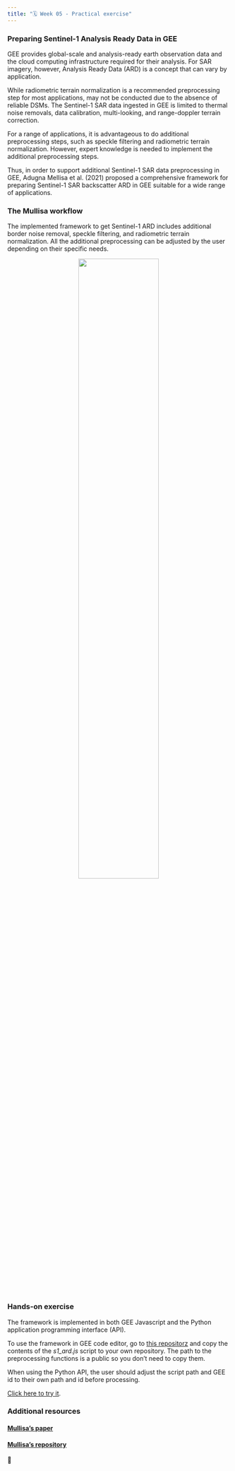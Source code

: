 ```yaml
---
title: "🗓️ Week 05 - Practical exercise"
---
```


### Preparing Sentinel-1 Analysis Ready Data in GEE

GEE provides global-scale and analysis-ready earth observation data and the cloud computing infrastructure required for their analysis. 
For SAR imagery, however, Analysis Ready Data (ARD) is a concept that can vary by application. 

While radiometric terrain normalization is a recommended preprocessing step for most applications, may not be conducted due to the absence of reliable DSMs. The Sentinel-1 SAR data ingested in GEE is limited to thermal noise removals, data calibration, multi-looking, and range-doppler terrain correction.

For a range of applications, it is advantageous to do additional preprocessing steps, such as speckle filtering and radiometric terrain normalization. However, expert knowledge is needed to implement the additional preprocessing steps.

Thus, in order to support additional Sentinel-1 SAR data preprocessing in GEE, Adugna Mellisa et al. (2021) proposed a comprehensive framework for preparing Sentinel-1 SAR backscatter ARD in GEE suitable for a wide range of applications. 

### The Mullisa workflow

The implemented framework to get Sentinel-1 ARD includes additional border noise removal, speckle filtering, and radiometric terrain normalization. All the additional preprocessing can be adjusted by the user depending on their specific needs.

<p align="center">
<img src="figures/S1_ARD_GEE.png" width=60% height=60%>
</p>


### Hands-on exercise

The framework is implemented in both GEE Javascript and the Python application programming interface (API).

To use the framework in GEE code editor, go to [this repositorz](https://code.earthengine.google.com/?accept_repo=users/adugnagirma/gee_s1_ard) and copy the contents of the *s1_ard.js* script  to your own repository. The path to the preprocessing functions is a public so you don't need to copy them.

When using the Python API, the user should adjust the script path and GEE id to their own path and id before processing.
 
 [Click here to try it](https://code.earthengine.google.com/?accept_repo=users/adugnagirma/gee_s1_ard).


:::{.callout-note collapse=true}
### Additional resources
#### [Mullisa's paper](https://www.mdpi.com/2072-4292/13/10/1954/htm)
#### [Mullisa's repository](https://github.com/adugnag/gee_s1_ard)
:::

🎥 